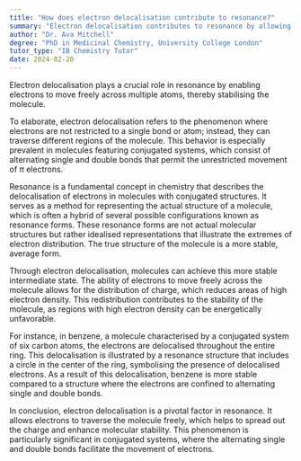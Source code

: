 ```yaml
---
title: "How does electron delocalisation contribute to resonance?"
summary: "Electron delocalisation contributes to resonance by allowing electrons to move freely across multiple atoms, stabilising the molecule."
author: "Dr. Ava Mitchell"
degree: "PhD in Medicinal Chemistry, University College London"
tutor_type: "IB Chemistry Tutor"
date: 2024-02-20
---
```


Electron delocalisation plays a crucial role in resonance by enabling electrons to move freely across multiple atoms, thereby stabilising the molecule.

To elaborate, electron delocalisation refers to the phenomenon where electrons are not restricted to a single bond or atom; instead, they can traverse different regions of the molecule. This behavior is especially prevalent in molecules featuring conjugated systems, which consist of alternating single and double bonds that permit the unrestricted movement of $\pi$ electrons.

Resonance is a fundamental concept in chemistry that describes the delocalisation of electrons in molecules with conjugated structures. It serves as a method for representing the actual structure of a molecule, which is often a hybrid of several possible configurations known as resonance forms. These resonance forms are not actual molecular structures but rather idealised representations that illustrate the extremes of electron distribution. The true structure of the molecule is a more stable, average form.

Through electron delocalisation, molecules can achieve this more stable intermediate state. The ability of electrons to move freely across the molecule allows for the distribution of charge, which reduces areas of high electron density. This redistribution contributes to the stability of the molecule, as regions with high electron density can be energetically unfavorable.

For instance, in benzene, a molecule characterised by a conjugated system of six carbon atoms, the electrons are delocalised throughout the entire ring. This delocalisation is illustrated by a resonance structure that includes a circle in the center of the ring, symbolising the presence of delocalised electrons. As a result of this delocalisation, benzene is more stable compared to a structure where the electrons are confined to alternating single and double bonds.

In conclusion, electron delocalisation is a pivotal factor in resonance. It allows electrons to traverse the molecule freely, which helps to spread out the charge and enhance molecular stability. This phenomenon is particularly significant in conjugated systems, where the alternating single and double bonds facilitate the movement of electrons.
    